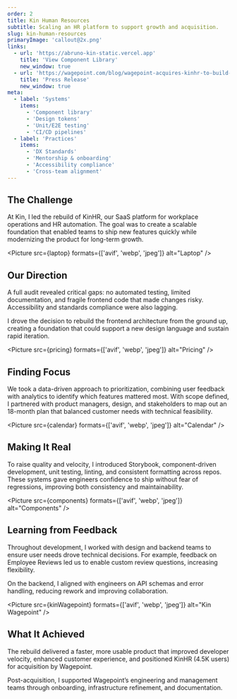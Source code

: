 ```yaml
---
order: 2
title: Kin Human Resources
subtitle: Scaling an HR platform to support growth and acquisition.
slug: kin-human-resources
primaryImage: 'callout@2x.png'
links:
  - url: 'https://abruno-kin-static.vercel.app'
    title: 'View Component Library'
    new_window: true
  - url: 'https://wagepoint.com/blog/wagepoint-acquires-kinhr-to-build-ultimate-workplace-happiness-solution/'
    title: 'Press Release'
    new_window: true
meta:
  - label: 'Systems'
    items:
      - 'Component library'
      - 'Design tokens'
      - 'Unit/E2E testing'
      - 'CI/CD pipelines'
  - label: 'Practices'
    items:
      - 'DX Standards'
      - 'Mentorship & onboarding'
      - 'Accessibility compliance'
      - 'Cross-team alignment'
---
```



## The Challenge

At Kin, I led the rebuild of KinHR, our SaaS platform for workplace operations and HR automation. The goal was to create a scalable foundation that enabled teams to ship new features quickly while modernizing the product for long-term growth.

<Picture src={laptop} formats={['avif', 'webp', 'jpeg']} alt="Laptop" />

## Our Direction

A full audit revealed critical gaps: no automated testing, limited documentation, and fragile frontend code that made changes risky. Accessibility and standards compliance were also lagging.

I drove the decision to rebuild the frontend architecture from the ground up, creating a foundation that could support a new design language and sustain rapid iteration.

<Picture src={pricing} formats={['avif', 'webp', 'jpeg']} alt="Pricing" />

## Finding Focus

We took a data-driven approach to prioritization, combining user feedback with analytics to identify which features mattered most. With scope defined, I partnered with product managers, design, and stakeholders to map out an 18-month plan that balanced customer needs with technical feasibility.

<Picture src={calendar} formats={['avif', 'webp', 'jpeg']} alt="Calendar" />

## Making It Real

To raise quality and velocity, I introduced Storybook, component-driven development, unit testing, linting, and consistent formatting across repos. These systems gave engineers confidence to ship without fear of regressions, improving both consistency and maintainability.

<Picture src={components} formats={['avif', 'webp', 'jpeg']} alt="Components" />

## Learning from Feedback

Throughout development, I worked with design and backend teams to ensure user needs drove technical decisions. For example, feedback on Employee Reviews led us to enable custom review questions, increasing flexibility.

On the backend, I aligned with engineers on API schemas and error handling, reducing rework and improving collaboration.

<Picture
  src={kinWagepoint}
  formats={['avif', 'webp', 'jpeg']}
  alt="Kin Wagepoint"
/>

## What It Achieved

The rebuild delivered a faster, more usable product that improved developer velocity, enhanced customer experience, and positioned KinHR (4.5K users) for acquisition by Wagepoint.

Post-acquisition, I supported Wagepoint’s engineering and management teams through onboarding, infrastructure refinement, and documentation.
